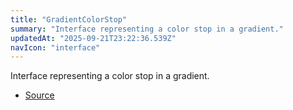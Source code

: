 ```yaml
---
title: "GradientColorStop"
summary: "Interface representing a color stop in a gradient."
updatedAt: "2025-09-21T23:22:36.539Z"
navIcon: "interface"
---
```



Interface representing a color stop in a gradient.

<Table data={{ headers: [{"content":"Property","key":"property","sortable":true},{"content":"Type","key":"type","sortable":true},{"content":"Value","key":"value","sortable":true},{"content":"Description","key":"description"}], rows: [["color","[string](https://developer.mozilla.org/en-US/docs/Web/JavaScript/Reference/Global_Objects/String)","\\-","The color of the stop in hexadecimal format."],["offset","[number](https://developer.mozilla.org/en-US/docs/Web/JavaScript/Reference/Global_Objects/Number)","\\-","The offset of the stop, ranging from 0 to 1."]] }} />


- [Source](https://github.com/NMMTY/LazyCanvas/blob/ba4be40168e49b0348ae523995fc10eec8149d6c/packages/lazycanvas/src/structures/helpers/Gradient.ts#L40)